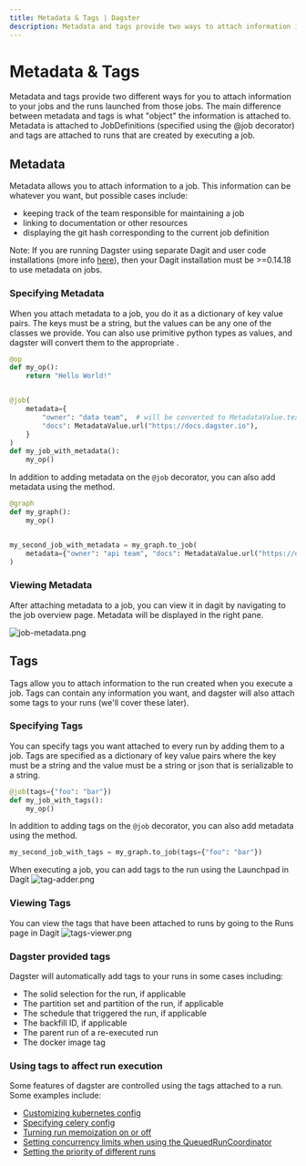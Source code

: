 ```yaml
---
title: Metadata & Tags | Dagster
description: Metadata and tags provide two ways to attach information in Dagster
---
```


# Metadata & Tags

Metadata and tags provide two different ways for you to attach information to your jobs and the runs launched from those jobs. The main difference between metadata and tags is what "object" the information is attached to. Metadata is attached to JobDefinitions (specified using the @job decorator) and tags are attached to runs that are created by executing a job.

## Metadata

Metadata allows you to attach information to a job. This information can be whatever you want, but possible cases include:

- keeping track of the team responsible for maintaining a job
- linking to documentation or other resources
- displaying the git hash corresponding to the current job definition

Note: If you are running Dagster using separate Dagit and user code installations (more info [here](/deployment/overview)), then your Dagit installation must be >=0.14.18 to use metadata on jobs.

### Specifying Metadata

When you attach metadata to a job, you do it as a dictionary of key value pairs. The keys must be a string, but the values can be any one of the <PyObject object="MetadataValue" /> classes we provide. You can also use primitive python types as values, and dagster will convert them to the appropriate <PyObject object="MetadataValue" />.

```python file=/concepts/ops_jobs_graphs/metadata_tags.py startafter=start_metadata_on_job endbefore=end_metadata_on_job
@op
def my_op():
    return "Hello World!"


@job(
    metadata={
        "owner": "data team",  # will be converted to MetadataValue.text
        "docs": MetadataValue.url("https://docs.dagster.io"),
    }
)
def my_job_with_metadata():
    my_op()
```

In addition to adding metadata on the `@job` decorator, you can also add metadata using the <PyObject object="GraphDefinition" method="to_job" /> method.

```python file=/concepts/ops_jobs_graphs/metadata_tags.py startafter=start_metadata_on_graph_to_job endbefore=end_metadata_on_graph_to_job
@graph
def my_graph():
    my_op()


my_second_job_with_metadata = my_graph.to_job(
    metadata={"owner": "api team", "docs": MetadataValue.url("https://docs.dagster.io")}
)
```

### Viewing Metadata

After attaching metadata to a job, you can view it in dagit by navigating to the job overview page. Metadata will be displayed in the right pane.

<Image
alt="job-metadata.png"
src="/images/concepts/ops-jobs-graphs/job-metadata.png"
width={2880}
height={1406}
/>

## Tags

Tags allow you to attach information to the run created when you execute a job. Tags can contain any information you want, and dagster will also attach some tags to your runs (we'll cover these later).

### Specifying Tags

You can specify tags you want attached to every run by adding them to a job. Tags are specified as a dictionary of key value pairs where the key must be a string and the value must be a string or json that is serializable to a string.

```python file=/concepts/ops_jobs_graphs/metadata_tags.py startafter=start_tags_on_job endbefore=end_tags_on_job
@job(tags={"foo": "bar"})
def my_job_with_tags():
    my_op()
```

In addition to adding tags on the `@job` decorator, you can also add metadata using the <PyObject object="GraphDefinition" method="to_job" /> method.

```python file=/concepts/ops_jobs_graphs/metadata_tags.py startafter=start_tags_on_graph_to_job endbefore=end_tags_on_graph_to_job
my_second_job_with_tags = my_graph.to_job(tags={"foo": "bar"})
```

When executing a job, you can add tags to the run using the Launchpad in Dagit <Image alt="tag-adder.png" src="/images/concepts/ops-jobs-graphs/tag-adder.png" width={2880} height={1406} />

### Viewing Tags

You can view the tags that have been attached to runs by going to the Runs page in Dagit <Image alt="tags-viewer.png" src="/images/concepts/ops-jobs-graphs/tags-viewer.png" width={2880} height={1406} />

### Dagster provided tags

Dagster will automatically add tags to your runs in some cases including:

- The solid selection for the run, if applicable
- The partition set and partition of the run, if applicable
- The schedule that triggered the run, if applicable
- The backfill ID, if applicable
- The parent run of a re-executed run
- The docker image tag

### Using tags to affect run execution

Some features of dagster are controlled using the tags attached to a run. Some examples include:

- [Customizing kubernetes config](/deployment/guides/kubernetes/customizing-your-deployment)
- [Specifying celery config](/deployment/guides/kubernetes/deploying-with-helm-advanced#configuring-celery-queues)
- [Turning run memoization on or off](/guides/dagster/memoization#disabling-memoization)
- [Setting concurrency limits when using the QueuedRunCoordinator](/deployment/run-coordinator#usage)
- [Setting the priority of different runs](/deployment/run-coordinator#priorities)

